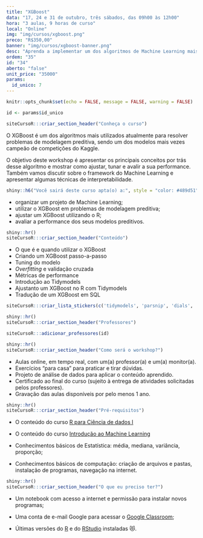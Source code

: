 ```yaml
---
title: "XGBoost"
data: "17, 24 e 31 de outubro, três sábados, das 09h00 às 12h00"
hora: "3 aulas, 9 horas de curso"
local: "Online"
img: "img/cursos/xgboost.png"
preco: "R$350,00"
banner: "img/cursos/xgboost-banner.png"
desc: "Aprenda a implementar um dos algoritmos de Machine Learning mais utilizados da atualidade."
ordem: "35"
id: "34"
aberto: "false"
unit_price: "35000"
params:
  id_unico: 7
---
```



```r
knitr::opts_chunk$set(echo = FALSE, message = FALSE, warning = FALSE)

id <- params$id_unico
```

```r
siteCursoR:::criar_section_header("Conheça o curso")
```

O XGBoost é um dos algoritmos mais utilizados atualmente para resolver problemas de modelagem preditiva, sendo um dos modelos mais vezes campeão de competições do Kaggle.

O objetivo deste workshop é apresentar os principais conceitos por trás desse algoritmo e mostrar como ajustar, tunar e avalir a sua performance. Também vamos discutir sobre o framework do Machine Learning e apresentar algumas técnicas de interpretabilidade.

```r
shiny::h6("Você sairá deste curso apta(o) a:", style = "color: #489d51")
```


::: {.voce-saira}
- organizar um projeto de Machine Learning;
- utilizar o XGBoost em problemas de modelagem preditiva;
- ajustar um XGBoost utilizando o R;
- avaliar a performance dos seus modelos preditivos.
:::


```r
shiny::hr()
siteCursoR:::criar_section_header("Conteúdo")
```
 
::: {.row}

:::: {.column-esq}
- O que é e quando utilizar o XGBoost
- Criando um XGBoost passo-a-passo
- Tuning do modelo
- *Overfitting* e validação cruzada
- Métricas de performance
- Introdução ao Tidymodels
- Ajustanto um XGBoost no R com Tidymodels
- Tradução de um XGBoost em SQL
::::

:::: {.column-dir}

::::: {.row .justify-content-center}
```r
siteCursoR:::criar_lista_stickers(c('tidymodels', 'parsnip', 'dials', 'yardstick', 'recipes', 'rsample'))
```
:::::

:::: 

:::

```r
shiny::hr()
siteCursoR:::criar_section_header("Professores")
```

```r
siteCursoR:::adicionar_professores(id)
```

```r
shiny::hr()
siteCursoR:::criar_section_header("Como será o workshop?")
```

- Aulas online, em tempo real, com um(a) professor(a) e um(a) monitor(a). 
- Exercícios "para casa" para praticar e tirar dúvidas.
- Projeto de análise de dados para aplicar o conteúdo aprendido.
- Certificado ao final do curso (sujeito à entrega de atividades solicitadas pelos professores).
- Gravação das aulas disponíveis por pelo menos 1 ano.

```r
shiny::hr()
siteCursoR:::criar_section_header("Pré-requisitos") 
```

- O conteúdo do curso [R para Ciência de dados I](https://www.curso-r.com/cursos/r4ds-1)

- O conteúdo do curso [Introdução ao Machine Learning](https://www.curso-r.com/cursos/intro-machine-learning/)

- Conhecimentos básicos de Estatística: média, mediana, variância, proporção;

- Conhecimentos básicos de computação: criação de arquivos e pastas, instalação de programas, navegação na internet.

```r
shiny::hr()
siteCursoR:::criar_section_header("O que eu preciso ter?")
```

- Um notebook com acesso a internet e permissão para instalar novos programas;

- Uma conta de e-mail Google para acessar o [Google Classroom](https://classroom.google.com/);

-  Últimas versões do [R](https://cran.r-project.org/) e do [RStudio](https://www.rstudio.com/products/rstudio/download/) instaladas &#128571;.
